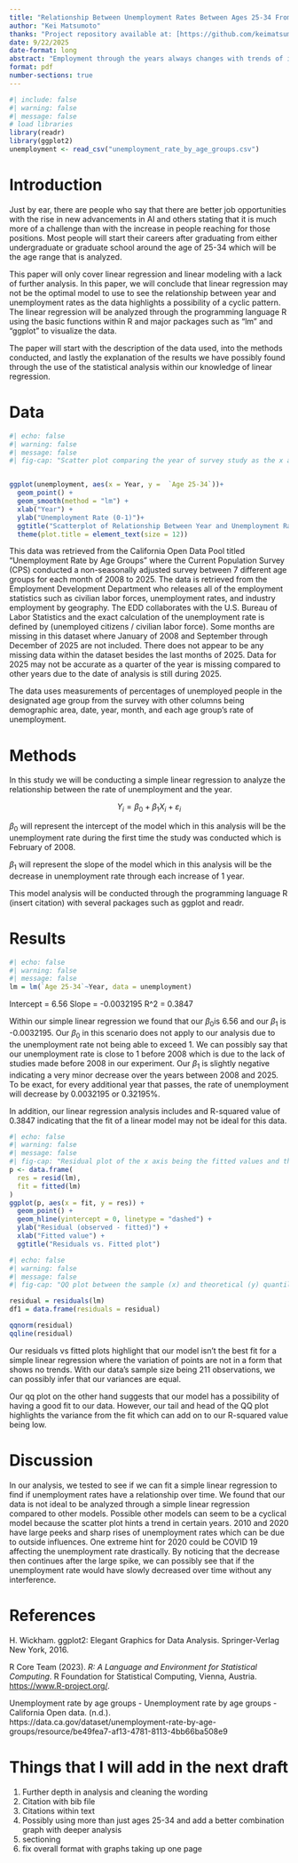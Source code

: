 ---
title: "Relationship Between Unemployment Rates Between Ages 25-34 From 2008 to 2025"
author: "Kei Matsumoto"
thanks: "Project repository available at: [https://github.com/keimatsumoto1/261A](https://github.com/keimatsumoto1/261A)"
date: 9/22/2025
date-format: long
abstract: "Employment through the years always changes with trends of industries with the rise of tech companies and now AI companies. However, with the increase in possible startup opportunities as well as rise in difficulty of job employment has unemployment rates changed over the years? Overall in this study, it is hard to find if the year correlates to the unemployment rates through linear regression as a different model is most likely better to analyze this data."
format: pdf
number-sections: true
---


```{r}
#| include: false
#| warning: false
#| message: false
# load libraries
library(readr)
library(ggplot2)
unemployment <- read_csv("unemployment_rate_by_age_groups.csv")
```

# Introduction

  Just by ear, there are people who say that there are better job opportunities with the rise in new advancements in AI and others stating that it is much more of a challenge than with the increase in people reaching for those positions. Most people will start their careers after graduating from either undergraduate or graduate school around the age of 25-34 which will be the age range that is analyzed. 
  
  This paper will only cover linear regression and linear modeling with a lack of further analysis. In this paper, we will conclude that linear regression may not be the optimal model to use to see the relationship between year and unemployment rates as the data highlights a possibility of a cyclic pattern. The linear regression will be analyzed through the programming language R using the basic functions within R and major packages such as “lm” and “ggplot” to visualize the data. 
  
  The paper will start with the description of the data used, into the methods conducted, and lastly the explanation of the results we have possibly found through the use of the statistical analysis within our knowledge of linear regression. 


# Data {#sec-data}

```{r fig-}
#| echo: false
#| warning: false
#| message: false
#| fig-cap: "Scatter plot comparing the year of survey study as the x axis, and the rate of unemployment between 0 and 1 as the y axis with the fitted line of regression."


ggplot(unemployment, aes(x = Year, y =  `Age 25-34`))+
  geom_point() +
  geom_smooth(method = "lm") + 
  xlab("Year") + 
  ylab("Unemployment Rate (0-1)")+
  ggtitle("Scatterplot of Relationship Between Year and Unemployment Rate Between Ages 25-34")+
  theme(plot.title = element_text(size = 12))


```

  This data was retrieved from the California Open Data Pool titled “Unemployment Rate by Age Groups” where the Current Population Survey (CPS) conducted a non-seasonally adjusted survey between 7 different age groups for each month of 2008 to 2025. The data is retrieved from the Employment Development Department who releases all of the employment statistics such as civilian labor forces, unemployment rates, and industry employment by geography. The EDD collaborates with the U.S. Bureau of Labor Statistics and the exact calculation of the unemployment rate is defined by (unemployed citizens / civilian labor force). Some months are missing in this dataset where January of 2008 and September through December of 2025 are not included. There does not appear to be any missing data within the dataset besides the last months of 2025. Data for 2025 may not be accurate as a quarter of the year is missing compared to other years due to the date of analysis is still during 2025. 

  The data uses measurements of percentages of unemployed people in the designated age group from the survey with other columns being demographic area, date, year, month, and each age group’s rate of unemployment.

# Methods {#sec-methods}

  In this study we will be conducting a simple linear regression to analyze the relationship between the rate of unemployment and the year.

$$Y_i = \beta_0 +\beta_1 X_i + \varepsilon_i$$

  $\beta_0$ will represent the intercept of the model which in this analysis will be the unemployment rate during the first time the study was conducted which is February of 2008.

  $\beta_1$ will represent the slope of the model which in this analysis will be the decrease in unemployment rate through each increase of 1 year.

  This model analysis will be conducted through the programming language R (insert citation) with several packages such as ggplot and readr.

# Results {#sec-results}

```{r lm}
#| echo: false
#| warning: false
#| message: false
lm = lm(`Age 25-34`~Year, data = unemployment)

```

Intercept = 6.56
Slope = -0.0032195
R^2 = 0.3847

  Within our simple linear regression we found that our  $\beta_0$is 6.56 and our $\beta_1$ is -0.0032195. Our $\beta_0$ in this scenario does not apply to our analysis due to the unemployment rate not being able to exceed 1. We can possibly say that our unemployment rate is close to 1 before 2008 which is due to the lack of studies made before 2008 in our experiment. Our $\beta_1$ is slightly negative indicating a very minor decrease over the years between 2008 and 2025. To be exact, for every additional year that passes, the rate of unemployment will decrease by 0.0032195 or 0.32195%. 

  In addition, our linear regression analysis includes and R-squared value of 0.3847 indicating that the fit of a linear model may not be ideal for this data. 


```{r residual}
#| echo: false
#| warning: false
#| message: false
#| fig-cap: "Residual plot of the x axis being the fitted values and the y axis being the residuals for a simple linear regression with year being the respone and unemployment rate being the predictor."
p <- data.frame(
  res = resid(lm),
  fit = fitted(lm)
)
ggplot(p, aes(x = fit, y = res)) +
  geom_point() +
  geom_hline(yintercept = 0, linetype = "dashed") +
  ylab("Residual (observed - fitted)") +
  xlab("Fitted value") +
  ggtitle("Residuals vs. Fitted plot")


```
```{r qq}
#| echo: false
#| warning: false
#| message: false
#| fig-cap: "QQ plot between the sample (x) and theoretical (y) quantiles"

residual = residuals(lm)
df1 = data.frame(residuals = residual)

qqnorm(residual)
qqline(residual)

```
  Our residuals vs fitted plots highlight that our model isn't the best fit for a simple linear regression where the variation of points are not in a form that shows no trends. With our data's sample size being 211 observations, we can possibly infer that our variances are equal.

  Our qq plot on the other hand suggests that our model has a possibility of having a good fit to our data. However, our tail and head of the QQ plot highlights the variance from the fit which can add on to our R-squared value being low.


# Discussion {#sec-discussion}

  In our analysis, we tested to see if we can fit a simple linear regression to find if unemployment rates have a relationship over time. We found that our data is not ideal to be analyzed through a simple linear regression compared to other models. Possible other models can seem to be a cyclical model because the scatter plot hints a trend in certain years. 2010 and 2020 have large peeks and sharp rises of unemployment rates which can be due to outside influences. One extreme hint for 2020 could be COVID 19 affecting the unemployment rate drastically. By noticing that the decrease then continues after the large spike, we can possibly see that if the unemployment rate would have slowly decreased over time without any interference. 


# References
H. Wickham. ggplot2: Elegant Graphics for Data Analysis. Springer-Verlag New York, 2016.

R Core Team (2023). _R: A Language and Environment for Statistical Computing_. R Foundation for Statistical
  Computing, Vienna, Austria. <https://www.R-project.org/>.
  
Unemployment rate by age groups - Unemployment rate by age groups - California Open data. (n.d.).     
  https://data.ca.gov/dataset/unemployment-rate-by-age-groups/resource/be49fea7-af13-4781-8113-4bb66ba508e9
  
  
# Things that I will add in the next draft

1. Further depth in analysis and cleaning the wording
2. Citation with bib file
3. Citations within text
4. Possibly using more than just ages 25-34 and add a better combination graph with deeper analysis
5. sectioning
6. fix overall format with graphs taking up one page
  

